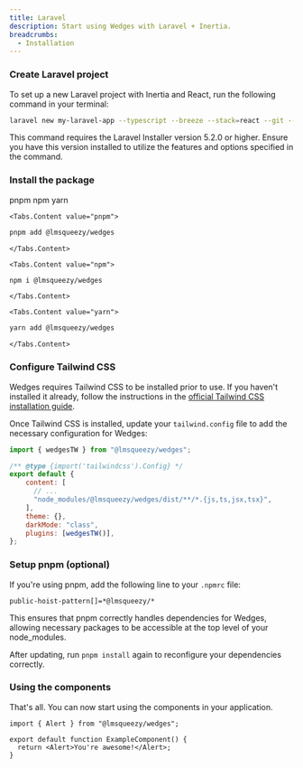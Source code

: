 ```yaml
---
title: Laravel
description: Start using Wedges with Laravel + Inertia.
breadcrumbs:
  - Installation
---
```


<Steps>

### Create Laravel project

To set up a new Laravel project with Inertia and React, run the following command in your terminal:

```bash
laravel new my-laravel-app --typescript --breeze --stack=react --git --no-interaction
```

<Alert variant="expanded" className="not-prose">
This command requires the Laravel Installer version 5.2.0 or higher. Ensure you have this version installed to utilize the features and options specified in the command.
</Alert>

### Install the package

<Tabs variant='underlined' defaultValue='pnpm'>
  <Tabs.List>
    <Tabs.Trigger value="pnpm">pnpm</Tabs.Trigger>
    <Tabs.Trigger value="npm">npm</Tabs.Trigger>
    <Tabs.Trigger value="yarn">yarn</Tabs.Trigger>
  </Tabs.List>

    <Tabs.Content value="pnpm">

```bash
pnpm add @lmsqueezy/wedges
```

    </Tabs.Content>

    <Tabs.Content value="npm">

```bash
npm i @lmsqueezy/wedges
```

    </Tabs.Content>

    <Tabs.Content value="yarn">

```bash
yarn add @lmsqueezy/wedges
```

    </Tabs.Content>

</Tabs>

### Configure Tailwind CSS

Wedges requires Tailwind CSS to be installed prior to use. If you haven't installed it already, follow the instructions in the <a href="https://tailwindcss.com/docs/installation/" target="_blank" rel='nofollow noreferrer'>official Tailwind CSS installation guide</a>.

Once Tailwind CSS is installed, update your `tailwind.config` file to add the necessary configuration for Wedges:

```js {1,7,10,11} title="tailwind.config.js" showLineNumbers
import { wedgesTW } from "@lmsqueezy/wedges";

/** @type {import('tailwindcss').Config} */
export default {
    content: [
      // ...
      "node_modules/@lmsqueezy/wedges/dist/**/*.{js,ts,jsx,tsx}",
    ],
    theme: {},
    darkMode: "class",
    plugins: [wedgesTW()],
};
```

### Setup pnpm (optional)

If you're using pnpm, add the following line to your `.npmrc` file:

```
public-hoist-pattern[]=*@lmsqueezy/*
```

This ensures that pnpm correctly handles dependencies for Wedges, allowing necessary packages to be accessible at the top level of your node_modules.

After updating, run `pnpm install` again to reconfigure your dependencies correctly.

### Using the components

That's all. You can now start using the components in your application.

```tsx {1,4} showLineNumbers
import { Alert } from "@lmsqueezy/wedges";

export default function ExampleComponent() {
  return <Alert>You're awesome!</Alert>;
}
```

</Steps>
